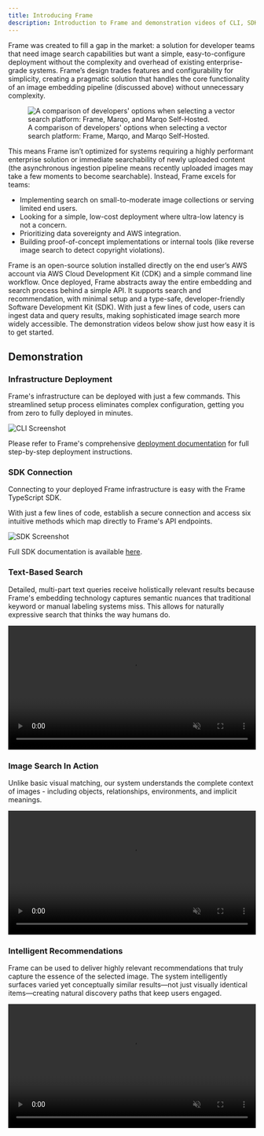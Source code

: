 ```yaml
---
title: Introducing Frame
description: Introduction to Frame and demonstration videos of CLI, SDK and functionality
---
```



Frame was created to fill a gap in the market: a solution for developer teams that need image search capabilities but want a simple, easy-to-configure deployment without the complexity and overhead of existing enterprise-grade systems. Frame’s design trades features and configurability for simplicity, creating a pragmatic solution that handles the core functionality of an image embedding pipeline (discussed above) without unnecessary complexity.

<figure>
  <img
    src={diagram17.src}
    alt="A comparison of developers' options when selecting a vector search platform: Frame, Marqo, and Marqo Self-Hosted."
  />
  <figcaption>
    A comparison of developers' options when selecting a vector search platform:
    Frame, Marqo, and Marqo Self-Hosted.
  </figcaption>
</figure>

This means Frame isn’t optimized for systems requiring a highly performant enterprise solution or immediate searchability of newly uploaded content (the asynchronous ingestion pipeline means recently uploaded images may take a few moments to become searchable). Instead, Frame excels for teams:

- Implementing search on small-to-moderate image collections or serving limited end users.
- Looking for a simple, low-cost deployment where ultra-low latency is not a concern.
- Prioritizing data sovereignty and AWS integration.
- Building proof-of-concept implementations or internal tools (like reverse image search to detect copyright violations).

Frame is an open-source solution installed directly on the end user’s AWS account via AWS Cloud Development Kit (CDK) and a simple command line workflow. Once deployed, Frame abstracts away the entire embedding and search process behind a simple API. It supports search and recommendation, with minimal setup and a type-safe, developer-friendly Software Development Kit (SDK). With just a few lines of code, users can ingest data and query results, making sophisticated image search more widely accessible. The demonstration videos below show just how easy it is to get started.

## Demonstration

### Infrastructure Deployment

Frame's infrastructure can be deployed with just a few commands. This streamlined setup process eliminates complex configuration, getting you from zero to fully deployed in minutes.

<img src={cliGif.src} alt="CLI Screenshot" />

Please refer to Frame's comprehensive [deployment documentation](/documentation/deployment/) for full step-by-step deployment instructions.

### SDK Connection

Connecting to your deployed Frame infrastructure is easy with the Frame TypeScript SDK.

With just a few lines of code, establish a secure connection and access six intuitive methods which map directly to Frame's API endpoints.

<img src={sdkImage.src} alt="SDK Screenshot" />

Full SDK documentation is available [here](/documentation/sdk/).

### Text-Based Search

Detailed, multi-part text queries receive holistically relevant results because Frame's embedding technology captures semantic nuances that traditional keyword or manual labeling systems miss. This allows for naturally expressive search that thinks the way humans do.

<video autoplay loop muted playsinline width="100%" height="auto">
  <source src="/assets/search-by-text.mp4" type="video/mp4">
  Your browser does not support the video tag.
  </source>
</video>

### Image Search In Action

Unlike basic visual matching, our system understands the complete context of images - including objects, relationships, environments, and implicit meanings.

<video autoplay loop muted playsinline width="100%" height="auto">
  <source src="/assets/search-by-image.mp4" type="video/mp4">
  Your browser does not support the video tag.
  </source>
</video>

### Intelligent Recommendations

Frame can be used to deliver highly relevant recommendations that truly capture the essence of the selected image. The system intelligently surfaces varied yet conceptually similar results—not just visually identical items—creating natural discovery paths that keep users engaged.

<video autoplay loop muted playsinline width="100%" height="auto">
  <source src="/assets/recommendations.mp4" type="video/mp4">
  Your browser does not support the video tag.
  </source>
</video>
